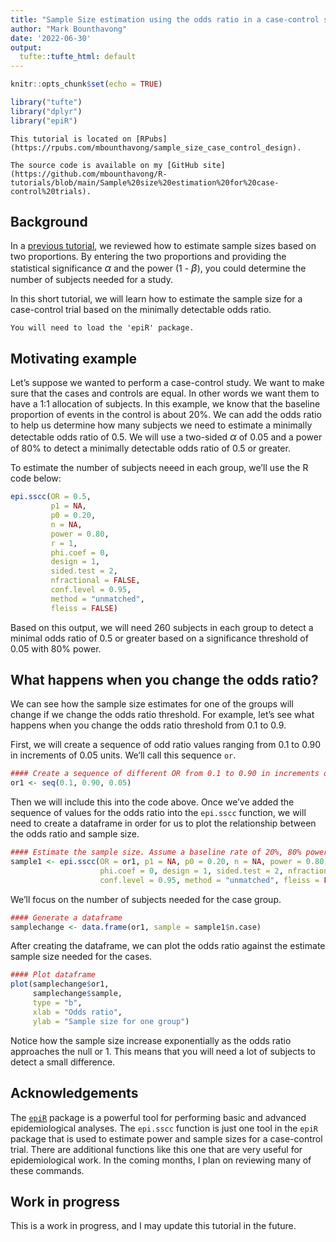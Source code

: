 ```yaml
---
title: "Sample Size estimation using the odds ratio in a case-control study"
author: "Mark Bounthavong"
date: '2022-06-30'
output:
  tufte::tufte_html: default
---
```

<style type="text/css">
.math {
  font-size: 12pt;
}
</style>

```r
knitr::opts_chunk$set(echo = TRUE)

library("tufte")
library("dplyr")
library("epiR")
```

```marginfigure
This tutorial is located on [RPubs](https://rpubs.com/mbounthavong/sample_size_case_control_design).

The source code is available on my [GitHub site](https://github.com/mbounthavong/R-tutorials/blob/main/Sample%20size%20estimation%20for%20case-control%20trials).
```

## Background
In a [previous tutorial](https://rpubs.com/mbounthavong/sample_size_power_analysis_R), we reviewed how to estimate sample sizes based on two proportions. By entering the two proportions and providing the statistical significance $\alpha$ and the power (1 - $\beta$), you could determine the number of subjects needed for a study. 

In this short tutorial, we will learn how to estimate the sample size for a case-control trial based on the minimally detectable odds ratio. 


```marginfigure
You will need to load the 'epiR' package. 
```


## Motivating example
Let's suppose we wanted to perform a case-control study. We want to make sure that the cases and controls are equal. In other words we want them to have a 1:1 allocation of subjects. In this example, we know that the baseline proportion of events in the control is about 20%. We can add the odds ratio to help us determine how many subjects we need to estimate a minimally detectable odds ratio of 0.5. We will use a two-sided $\alpha$ of 0.05 and a power of 80% to detect a minimally detectable odds ratio of 0.5 or greater. 

To estimate the number of subjects neeed in each group, we'll use the R code below:

```r

epi.sscc(OR = 0.5, 
         p1 = NA, 
         p0 = 0.20, 
         n = NA, 
         power = 0.80, 
         r = 1, 
         phi.coef = 0, 
         design = 1, 
         sided.test = 2, 
         nfractional = FALSE, 
         conf.level = 0.95, 
         method = "unmatched", 
         fleiss = FALSE)
```

Based on this output, we will need 260 subjects in each group to detect a minimal odds ratio of 0.5 or greater based on a significance threshold of 0.05 with 80% power. 

## What happens when you change the odds ratio?
We can see how the sample size estimates for one of the groups will change if we change the odds ratio threshold. For example, let's see what happens when you change the odds ratio threshold from 0.1 to 0.9. 

First, we will create a sequence of odd ratio values ranging from 0.1 to 0.90 in increments of 0.05 units. We'll call this sequence `or`. 

```r
#### Create a sequence of different OR from 0.1 to 0.90 in increments of 0.05
or1 <- seq(0.1, 0.90, 0.05)
```

Then we will include this into the code above. Once we've added the sequence of values for the odds ratio into the `epi.sscc` function, we will need to create a dataframe in order for us to plot the relationship between the odds ratio and sample size. 
```r
#### Estimate the sample size. Assume a baseline rate of 20%, 80% power, and 1 to 1 ratio
sample1 <- epi.sscc(OR = or1, p1 = NA, p0 = 0.20, n = NA, power = 0.80, r = 1, 
                    phi.coef = 0, design = 1, sided.test = 2, nfractional = FALSE, 
                    conf.level = 0.95, method = "unmatched", fleiss = FALSE)
```

We'll focus on the number of subjects needed for the case group. 

```r
#### Generate a dataframe
samplechange <- data.frame(or1, sample = sample1$n.case)
```

After creating the dataframe, we can plot the odds ratio against the estimate sample size needed for the cases. 

```r
#### Plot dataframe
plot(samplechange$or1, 
     samplechange$sample,
     type = "b",
     xlab = "Odds ratio",
     ylab = "Sample size for one group")
```

Notice how the sample size increase exponentially as the odds ratio approaches the null or 1. This means that you will need a lot of subjects to detect a small difference. 


## Acknowledgements
The [`epiR`](https://rdrr.io/cran/epiR/man/) package is a powerful tool for performing basic and advanced epidemiological analyses. The `epi.sscc` function is just one tool in the `epiR` package that is used to estimate power and sample sizes for a case-control trial. There are additional functions like this one that are very useful for epidemiological work. In the coming months, I plan on reviewing many of these commands. 


## Work in progress
This is a work in progress, and I may update this tutorial in the future. 
